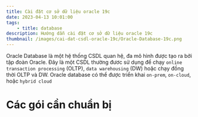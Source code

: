 ```yaml
---
title: Cài đặt cơ sở dữ liệu oracle 19c
date: 2023-04-13 10:01:00
tags:
    - title: database
description: Hướng dẫn cài đặt cơ sở dữ liệu oracle 19c
thumbnail: /images/cai-dat-csdl-oracle-19c/Oracle-Database-19c.png
---
```

Oracle Database là một hệ thống CSDL quan hệ, đa mô hình được tạo ra bởi tập đoàn Oracle. Đây là một CSDL thường đươc sử dụng
để chạy `online transaction processing` (OLTP), `data warehousing` (DW) hoặc chạy đồng thời OLTP và DW. Oracle database có thể được 
triển khai `on-prem`, `on-cloud`, hoặc `hybrid cloud`

# Các gói cần chuẩn bị
